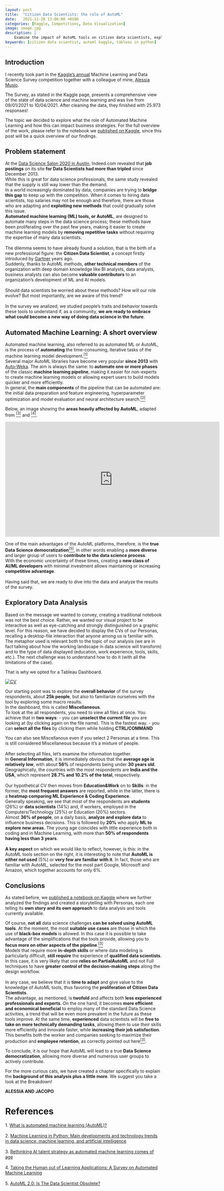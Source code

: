 ```yaml
---
layout: post
title:  "Citizen Data Scientists: the role of AutoML"
date:   2021-11-28 13:06:00 +0100
categories: [Kaggle, Competitions, Data Visualization]
image: image.jpg
description: |
    Examine the impact of AutoML tools on citizen data scientists, exploring how these technologies democratize data science and enhance productivity.
keywords: [citizen data scientist, automl kaggle, tableau in python]
---
```


## Introduction

I recently took part in the [Kaggle's annual](https://www.kaggle.com/c/kaggle-survey-2021/overview) Machine Learning and Data Science Survey competition together with a colleague of mine, [Alessia Musio](https://alessiamusio.com/).

The Survey, as stated in the Kaggle page, presents a comprehensive view of the state of data science and machine learning and was live from 09/01/2021 to 10/04/2021. After cleaning the data, they finished with 25.973 responses!

The topic we decided to explore what the role of Automated Machine Learning and how this can impact business strategies.
For the full overview of the work, please refer to the notebook we [published on Kaggle](https://www.kaggle.com/jacoporepossi/citizen-data-scientists-the-role-of-auto-ml-tools), since this post will be a quick overview of our findings.

## Problem statement
At the [Data Science Salon 2020 in Austin](https://roundtable.datascience.salon/what-indeeds-job-market-data-can-tell-us-about-trends-in-data-science), Indeed.com revealed that **job postings** on its site **for Data Scientists had more than tripled** since December 2013.
<br>
While this is great for data science professionals, the same study revealed that the supply is still way lower than the demand.
<br>
In a world increasingly dominated by data, companies are trying to **bridge this gap** to keep up with the competition. When it comes to hiring data scientists, top salaries may not be enough and therefore, there are those who are adapting and **exploiting new methods** that could gradually solve this issue.
<br>
**Automated machine learning (ML) tools, or AutoML**, are designed to automate many steps in the data science process; these methods have been proliferating over the past few years, making it easier to create machine learning models by **removing repetitive tasks** without requiring the expertise of many data scientists.
<br><br>
The dilemma seems to have already found a solution, that is the birth of a new professional figure: the **Citizen Data Scientist**, a concept firstly introduced by [Gartner](https://www.gartner.com/en/newsroom/press-releases/2017-01-16-gartner-says-more-than-40-percent-of-data-science-tasks-will-be-automated-by-2020) years ago.
<br>
Suddenly, thanks to AutoML methods, **other technical members** of the organization with deep domain knowledge like BI analysts, data analysts, business analysts can also become **valuable contributors** to an organization's development of ML and AI models.
<br><br>
Should data scientists be worried about these methods? How will our role evolve? But most importantly, are we aware of this trend?
<br><br>
In the survey we analized, we studied people's traits and behavior towards these tools to understand if, as a community, **we are ready to embrace what could become a new way of doing data science in the future**.

## Automated Machine Learning: A short overview

Automated machine learning, also referred to as automated ML or AutoML, is the process of **automating** the time-consuming, iterative tasks of the machine learning model development.<a href="#f1" id="a1"><sup>[1]</sup></a>
<br>
Several major AutoML libraries have become very popular **since 2013** with [Auto-Weka](https://www.cs.ubc.ca/labs/beta/Projects/autoweka/). The aim is always the same: to **automate one or more phases** of the classic **machine learning pipeline**, making it easier for non-experts to create machine learning models or allowing expert users to build models quicker and more efficiently.
<br>
In general, the **main components** of the pipeline that can be automated are: the initial data preparation and feature engineering,  hyperparameter optimization and model evaluation and neural architecture search.<a href="#f2" id="a2"><sup>[2]</sup></a>

Below, an image showing the **areas heavily affected by AutoML**, adapted from <a href="#f3" id="a3"><sup>[3]</sup></a> and <a href="#f4" id="a4"><sup>[4]</sup></a>.

<iframe
    width="690px"
    height="370px"
    src="https://alessiamusio.com/other/Kaggle/AutoML.html"
    frameborder="0"
    allowfullscreen
></iframe>

One of the main advantages of the AutoML platforms, therefore, is the **true Data Science democratization**<a href="#f5" id="a5"><sup>[5]</sup></a>, in other words enabling a **more diverse** and larger group of users to **contribute to the data science process**.
<br>
With the economic uncertainty of these times, creating a **new class of AI/ML developers** with minimal investment allows maintaining or increasing **competitive advantage**.
<br><br>
Having said that, we are ready to dive into the data and analyze the results of the survey.

## Exploratory Data Analysis

Based on the message we wanted to convey, creating a traditional notebook was not the best choice. Rather, we wanted our visual project to be interactive as well as eye-catching and strongly distinguished on a graphic level. For this reason, we have decided to display the CVs of our Personas, recalling a desktop-file interaction that anyone among us is familiar with. The metaphor used is relevant both to the topic of our analysis (we are in fact talking about how the working landscape in data science will transform) and to the type of data displayed (education, work experience, tools, skills, etc.).
The next challenge was to understand how to do it (with all the limitations of the case).

That is why we opted for a Tableau Dashboard.

<div class='tableauPlaceholder' id='viz1638056477365' style='position: relative'><noscript><a href='#'><img alt='CV ' src='https://public.tableau.com/static/images/CV/CVsKaggleSurvey2021/CV/1_rss.png' style='border: none' /></a></noscript><object class='tableauViz' style='display:none;'><param name='host_url' value='https%3A%2F%2Fpublic.tableau.com%2F' /> <param name='embed_code_version' value='3' /> <param name='site_root' value='' /><param name='name' value='CVsKaggleSurvey2021/CV' /><param name='tabs' value='no' /><param name='toolbar' value='yes' /><param name='static_image' value='https://public.tableau.com/static/images/CV/CVsKaggleSurvey2021/CV/1.png' /> <param name='animate_transition' value='yes' /><param name='display_static_image' value='yes' /><param name='display_spinner' value='yes' /><param name='display_overlay' value='yes' /><param name='display_count' value='yes' /><param name='language' value='it-IT' /><param name='filter' value='publish=yes' /></object></div> <script type='text/javascript'> var divElement = document.getElementById('viz1638056477365'); var vizElement = divElement.getElementsByTagName('object')[0]; vizElement.style.width='690px';vizElement.style.height='1227px'; var scriptElement = document.createElement('script'); scriptElement.src = 'https://public.tableau.com/javascripts/api/viz_v1.js'; vizElement.parentNode.insertBefore(scriptElement, vizElement); </script>

Our starting point was to explore the <b>overall behavior</b> of the survey respondents, about <b>25k people</b>, but also to familiarize ourselves with the tool by exploring some macro results.
<br>
In the dashboard, this is called **Miscellaneous**.
<br>
To look at the all respondents, you need to view all files at once. You achieve that in **two ways**:
- you can **unselect the current file** you are looking at (by clicking again on the file name). This is the fastest way.
- you can **select all the files** by clicking them while holding **CTRL/COMMAND**

You can also see Miscellanous even if you select 2 Personas at a time. This is still considered Miscellaneous because it's a mixture of people.
<br><br>
After selecting all files, let's examine the information together.
<br>
In <b>General Information</b>, it is immediately obvious that the <b>average age is relatively low</b>, with about <b>56%</b> of respondents being under <b>30 years old</b>.
<br>
Geographically, the countries with the most respondents are <b>India and the USA</b>, which represent <b>28.7% and 10.2% of the total</b>, respectively.
<br><br>
Our hypothetical CV then moves from <b>Education&Work</b> on to <b>Skills</b>: in the former, the <b>most frequent answers</b> are reported, while in the latter, there is a <b>heatmap comparing ML Experience & Coding Experience</b>.
<br>
Generally speaking, we see that most of the respondents are <b>students</b> (26%) or <b>data scientists</b> (14%) and, if workers, employed in the Computers/Technology (25%) or Education (20%) sectors.
<br>
Almost <b>36% of people</b>, on a daily basis, <b>analyze and explore data</b> to influence business decisions. This is followed by <b>20%</b> who apply <b>ML to explore new areas</b>. The young age coincides with little experience both in coding and in Machine Learning, with more than <b>50% of respondents having less than 3 years</b>.
<br><br>
<b>A key aspect</b> on which we would like to reflect, however, is this: in the AutoML tools section on the right, it is interesting to note that <b>AutoML is either not used</b> (5%) or <b>very few are familiar with it</b>. In fact, those who are familiar with AutoML, selected for the most part Google, Microsoft and Amazon, which together accounts for only 6%.

## Conclusions

As stated before, we [published a notebook on Kaggle](https://www.kaggle.com/jacoporepossi/citizen-data-scientists-the-role-of-auto-ml-tools) where we further analyzed the findings and created a storytelling with Personas, each one telling its **own story and its own approach** to data analysis and tools currently available.

Of course, **not all** data science challenges **can be solved using AutoML tools**. At the moment, the most **suitable use cases** are those in which the use of **black-box models** is allowed. In this case it is possible to take advantage of the simplifications that the tools provide, allowing you to **focus more on other aspects of the pipeline**.<a href="#f3" id="a3"><sup>[3]</sup></a>
<br>
Models that require more **in-depth skills** or where data modeling is particularly difficult, **still require** the experience of **qualified data scientists**. In this case, it is very likely that one **relies on PartialAutoML** and not Full techniques to have **greater control of the decision-making steps** along the design workflow.
<br><br>
In any case, we believe that it is **time to adapt** and give value to the knowledge of AutoML tools, thus favoring the **proliferation of Citizen Data Scientists**.
<br>
The advantage, as mentioned, is **twofold** and affects both **less experienced professionals and experts**. On the one hand, it becomes **more efficient and economical beneficial** to employ many of the standard Data Science activities, a trend that will be even more prevalent in the future as these tools improve. At the same time, **experienced** data scientists will be **free to take on more technically demanding tasks**, allowing them to use their skills more efficiently and innovate faster, while **increasing their job satisfaction**. This benefits both the worker and companies seeking to maximize their production and **employee retention**, as correctly pointed out here<a href="#f3" id="a3"><sup>[3]</sup></a>.

To conclude, it is our hope that AutoML will lead to a true **Data Science democratization**, allowing more diverse and numerous user groups to actively contribute.

For the more curious cats, we have created a chapter specifically to explain the **background of this analysis plus a little more**. We suggest you take a look at the Breakdown!

**ALESSIA AND JACOPO**

# <span class="title-section w3-xxlarge">References</span>

<span id="f1">1.</span> [What is automated machine learning (AutoML)?](https://github.com/MicrosoftDocs/azure-docs/blob/master/articles/machine-learning/concept-automated-ml.md)<br>
<br>
<span id="f2">2.</span> [Machine Learning in Python: Main developments and technology trends in data science, machine learning, and artificial intelligence](https://arxiv.org/pdf/2002.04803.pdf)<br>
<br>
<span id="f3">3.</span> [Rethinking AI talent strategy as automated machine learning comes of age](https://www.mckinsey.com/business-functions/mckinsey-analytics/our-insights/rethinking-ai-talent-strategy-as-automated-machine-learning-comes-of-age)<br>
<br>
<span id="f4">4.</span> [Taking the Human out of Learning Applications: A Survey on Automated Machine Learning](https://arxiv.org/pdf/1810.13306.pdf)<br>
<br>
<span id="f5">5.</span> [AutoML 2.0: Is The Data Scientist Obsolete?](https://www.forbes.com/sites/cognitiveworld/2020/04/07/automl-20-is-the-data-scientist-obsolete/?sh=2e5661ef53c9)<br>
